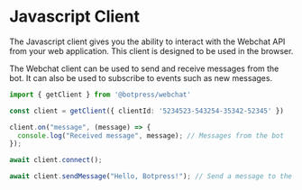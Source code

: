 
# Javascript Client

The Javascript client gives you the ability to interact with the Webchat API from your web application. This client is designed to be used in the browser.

The Webchat client can be used to send and receive messages from the bot. It can also be used to subscribe to events such as new messages.

```ts
import { getClient } from '@botpress/webchat'

const client = getClient({ clientId: '5234523-543254-35342-52345' })

client.on("message", (message) => {
  console.log("Received message", message); // Messages from the bot
});

await client.connect();

await client.sendMessage("Hello, Botpress!"); // Send a message to the bot
```

<Demo example="webchat-client" title="Webchat Client" file="src/main.ts" />
